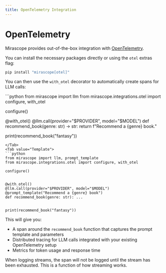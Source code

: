 ```yaml
---
title: OpenTelemetry Integration
---
```


# OpenTelemetry

Mirascope provides out-of-the-box integration with [OpenTelemetry](https://opentelemetry.io/).

You can install the necessary packages directly or using the `otel` extras flag:

```bash
pip install "mirascope[otel]"
```

You can then use the `with_otel` decorator to automatically create spans for LLM calls:

<TabbedSection>
<Tab value="Shorthand">
```python
from mirascope import llm
from mirascope.integrations.otel import configure, with_otel

configure()


@with_otel()
@llm.call(provider="$PROVIDER", model="$MODEL")
def recommend_book(genre: str) -> str:
    return f"Recommend a {genre} book."


print(recommend_book("fantasy"))

```
</Tab>
<Tab value="Template">
```python
from mirascope import llm, prompt_template
from mirascope.integrations.otel import configure, with_otel

configure()


@with_otel()
@llm.call(provider="$PROVIDER", model="$MODEL")
@prompt_template("Recommend a {genre} book")
def recommend_book(genre: str): ...


print(recommend_book("fantasy"))

```
</Tab>
</TabbedSection>

This will give you:

* A span around the `recommend_book` function that captures the prompt template and parameters
* Distributed tracing for LLM calls integrated with your existing OpenTelemetry setup
* Metrics for token usage and response time

<Callout type="note" title="Handling streams">
  When logging streams, the span will not be logged until the stream has been exhausted. This is a function of how streaming works.
</Callout>
